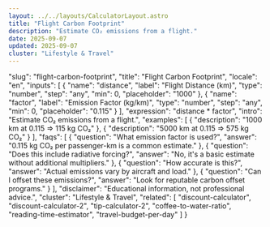 ```yaml
---
layout: ../../layouts/CalculatorLayout.astro
title: "Flight Carbon Footprint"
description: "Estimate CO₂ emissions from a flight."
date: 2025-09-07
updated: 2025-09-07
cluster: "Lifestyle & Travel"
---
```


  "slug": "flight-carbon-footprint",
  "title": "Flight Carbon Footprint",
  "locale": "en",
  "inputs": [
    {
      "name": "distance",
      "label": "Flight Distance (km)",
      "type": "number",
      "step": "any",
      "min": 0,
      "placeholder": "1000"
    },
    {
      "name": "factor",
      "label": "Emission Factor (kg/km)",
      "type": "number",
      "step": "any",
      "min": 0,
      "placeholder": "0.115"
    }
  ],
  "expression": "distance * factor",
  "intro": "Estimate CO₂ emissions from a flight.",
  "examples": [
    {
      "description": "1000 km at 0.115 ⇒ 115 kg CO₂"
    },
    {
      "description": "5000 km at 0.115 ⇒ 575 kg CO₂"
    }
  ],
  "faqs": [
    {
      "question": "What emission factor is used?",
      "answer": "0.115 kg CO₂ per passenger-km is a common estimate."
    },
    {
      "question": "Does this include radiative forcing?",
      "answer": "No, it's a basic estimate without additional multipliers."
    },
    {
      "question": "How accurate is this?",
      "answer": "Actual emissions vary by aircraft and load."
    },
    {
      "question": "Can I offset these emissions?",
      "answer": "Look for reputable carbon offset programs."
    }
  ],
  "disclaimer": "Educational information, not professional advice.",
  "cluster": "Lifestyle & Travel",
  "related": [
    "discount-calculator",
    "discount-calculator-2",
    "tip-calculator-2",
    "coffee-to-water-ratio",
    "reading-time-estimator",
    "travel-budget-per-day"
  ]
}

<Calculator schema={schema} />
